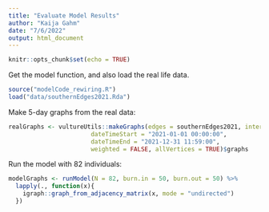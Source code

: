 ```yaml
---
title: "Evaluate Model Results"
author: "Kaija Gahm"
date: "7/6/2022"
output: html_document
---
```


```r
knitr::opts_chunk$set(echo = TRUE)
```

Get the model function, and also load the real life data.

```r
source("modelCode_rewiring.R")
load("data/southernEdges2021.Rda")
```

Make 5-day graphs from the real data:

```r
realGraphs <- vultureUtils::makeGraphs(edges = southernEdges2021, interval = "5 days", 
                       dateTimeStart = "2021-01-01 00:00:00",
                       dateTimeEnd = "2021-12-31 11:59:00",
                       weighted = FALSE, allVertices = TRUE)$graphs
```


Run the model with 82 individuals:

```r
modelGraphs <- runModel(N = 82, burn.in = 50, burn.out = 50) %>%
  lapply(., function(x){
    igraph::graph_from_adjacency_matrix(x, mode = "undirected")
  })
```


